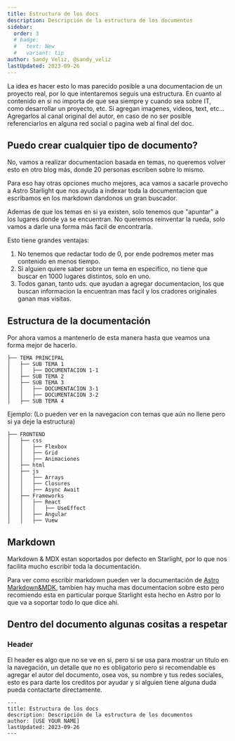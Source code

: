```yaml
---
title: Estructura de los docs
description: Descripción de la estructura de los documentos
sidebar:
  order: 3
  # badge:
  #   text: New
  #   variant: tip
author: Sandy Veliz, @sandy_veliz
lastUpdated: 2023-09-26
---
```


La idea es hacer esto lo mas parecido posible a una documentacion de un proyecto real, por lo que intentaremos seguis una estructura.
En cuanto al contenido en si no importa de que sea siempre y cuando sea sobre IT, como desarrollar un proyecto, etc.
Si agregan imagenes, videos, text, etc... Agregarlos al canal original del autor, en caso de no ser posible referenciarlos en alguna red social o pagina web al final del doc.

## Puedo crear cualquier tipo de documento?

No, vamos a realizar documentacion basada en temas, no queremos volver esto en otro blog más, donde 20 personas escriben sobre lo mismo.

Para eso hay otras opciones mucho mejores, aca vamos a sacarle provecho a Astro Starlight que nos ayuda a indexar toda la documentacion que escribamos en los markdown dandonos un gran buscador.

Ademas de que los temas en si ya existen, solo tenemos que "apuntar" a los lugares donde ya se encuentran. No queremos reinventar la rueda, solo vamos a darle una forma más facil de encontrarla.

Esto tiene grandes ventajas:
1. No tenemos que redactar todo de 0, por ende podremos meter mas contenido en menos tiempo.
2. Si alguien quiere saber sobre un tema en especifico, no tiene que buscar en 1000 lugares distintos, solo en uno.
3. Todos ganan, tanto uds. que ayudan a agregar documentacion, los que buscan informacion la encuentran mas facil y los cradores originales ganan mas visitas.

## Estructura de la documentación

Por ahora vamos a mantenerlo de esta manera hasta que veamos una forma mejor de hacerlo.

```
├── TEMA PRINCIPAL
│   ├── SUB TEMA 1
│   │   ├── DOCUMENTACION 1-1
│   ├── SUB TEMA 2
│   ├── SUB TEMA 3
│   │   ├── DOCUMENTACION 3-1
│   │   ├── DOCUMENTACION 3-2
│   ├── SUB TEMA 4
```

Ejemplo: (Lo pueden ver en la navegacion con temas que aún no llene pero si ya deje la estructura)

```
├── FRONTEND
│   ├── css
│   │   ├── Flexbox
│   │   ├── Grid
│   │   ├── Animaciones
│   ├── html
│   ├── js
│   │   ├── Arrays
│   │   ├── Closures
│   │   ├── Async Await
│   ├── Frameworks
│   │   ├── React
│   │   │   ├── UseEffect
│   │   ├── Angular
│   │   ├── Vuew
```

## Markdown

Markdown & MDX estan soportados por defecto en Starlight, por lo que nos facilita mucho escribir toda la documentación.

Para ver como escribir markdown pueden ver la documentación de [Astro Markdown&MDK](https://docs.astro.build/en/guides/markdown-content/#overview), tambien hay mucha mas documentacion sobre esto
pero recomiendo esta en particular porque Starlight esta hecho en Astro por lo que va a soportar todo lo que dice ahi.


## Dentro del documento algunas cositas a respetar

### Header
El header es algo que no se ve en si, pero si se usa para mostrar un titulo en la navegación, un detalle que no es obligatorio pero si recomendable es agregar el autor del documento,
osea vos, su nombre y tus redes sociales, esto es para darte los creditos por ayudar y si alguien tiene alguna duda pueda contactarte directamente.

```
---
title: Estructura de los docs
description: Descripción de la estructura de los documentos
author: [USE YOUR NAME]
lastUpdated: 2023-09-26
---
```